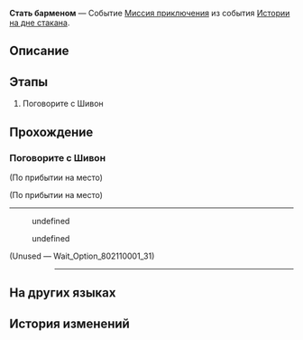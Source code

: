 {{Дополнить|Диалоги.}}
{{Миссия Инфобокс
|id              = 8021100
|Название        = 
|Изображение     = Миссия Освоения Стать барменом.png
|Тип             = Миссия приключения
|События         = Истории на дне стакана
|Глава           = Истории на дне стакана
|Условия         = Завершена [[Миссия Освоения]] ''[[Прогулка среди могил]]''
|Персонажи       = Первопроходец; Шивон
|СтартЛокация    = Отель «Грёзы» (Мир грёз)
|Мир             = Пенакония
|Локации         = Отель «Грёзы» (Мир грёз)
|Предыдущая      = 
|Следующая       = Опечаленные монстры I
|Награды         = Кредиты*5 000
}}
'''Стать барменом''' — Событие [[Миссия приключения]] из события [[Истории на дне стакана]].

==Описание==
{{Описание|<!--официальное описание из Перекрёстка судеб-->}}

==Этапы==
# Поговорите с Шивон

==Прохождение==
{{Дополнить}}


===Поговорите с Шивон===
{{Описание миссии|локация=Отель «Грёзы» (Мир грёз)|Шивон, хозяйка бара «Проснись и пой», дала вам поручение. Она надеется, что вы сможете временно подменить бармена.}}
{{Диалог Начало}}
;(По прибытии на место)

;(По прибытии на место)
----
<!--Unknown TalkSentence: 802110001-->
<!--Unknown TalkSentence: 802110002-->
<!--Unknown TalkSentence: 802110003-->
<!--Unknown TalkSentence: 802110004-->
:{{Диалог|Стрелка}} undefined
:<!--Unknown TalkSentence: 802110006-->
:<!--Unknown TalkSentence: 802110007-->
:<!--Unknown TalkSentence: 802110008-->
:<!--Unknown TalkSentence: 802110009-->
:<!--Unknown TalkSentence: 802110010-->
:<!--Unknown TalkSentence: 802110011-->
:<!--Unknown TalkSentence: 802110012-->
:<!--Unknown TalkSentence: 802110013-->
:{{Диалог|Стрелка}} undefined
:<!--Unknown TalkSentence: 802110009-->
:<!--Unknown TalkSentence: 802110010-->
:<!--Unknown TalkSentence: 802110011-->
:<!--Unknown TalkSentence: 802110012-->
:<!--Unknown TalkSentence: 802110013-->
<!--Unknown TalkSentence: 802110009-->
<!--Unknown TalkSentence: 802110010-->
<!--Unknown TalkSentence: 802110011-->
<!--Unknown TalkSentence: 802110012-->
<!--Unknown TalkSentence: 802110013-->
;(Unused &mdash; Wait_Option_802110001_31)
:<!--1-second delay-->
::----
{{Диалог Конец}}

==На других языках==
{{На других языках
|en   = Become A Drinksmith
|zhs  = 成为调饮师
|zht  = 成為調飲師
|ja   = バーテンダーになろう！
|ko   = 음료 제조가가 되다
|es   = Conviértete en barman
|fr   = Mixologue en devenir
|ru   = Стать барменом
|th   = สวมบทบาร์เทนเดอร์
|vi   = Trở Thành Người Pha Chế
|de   = Barkeeper werden
|id   = Menjadi Bartender
|pt   = Se Torne {{MC|ж=uma|м=um}} Coquetelista
}}

==История изменений==
{{История изменений|2.7}}

